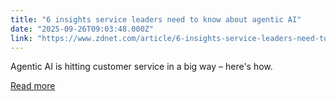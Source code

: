 ```yaml
---
title: "6 insights service leaders need to know about agentic AI"
date: "2025-09-26T09:03:48.000Z"
link: "https://www.zdnet.com/article/6-insights-service-leaders-need-to-know-about-agentic-ai/"
---
```


Agentic AI is hitting customer service in a big way – here's how.

[Read more](https://www.zdnet.com/article/6-insights-service-leaders-need-to-know-about-agentic-ai/)
